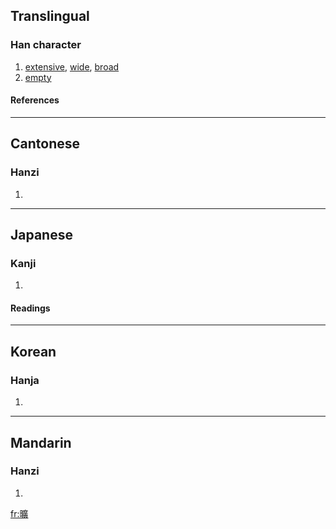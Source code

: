 {{see|旷|昿}}

==Translingual==
===Han character===
{{Han char|rn=72|rad=日|as=15|sn=19|four=6008<sub>6</sub>|canj=日戈廿金 (AITC)}}
# [[extensive]], [[wide]], [[broad]]
# [[empty]]
====References====
{{Han ref|kx=0501.240|dkj=14245|dj=0871.330|hdz=21539.170|uh=66E0|ud=26336|bh=C36D|bd=50029}}

----
==Cantonese==
===Hanzi===
{{yue-hanzi|jyut=|y=kwong3}}
# {{defn|Cantonese}}

----
==Japanese==
===Kanji===
{{ja-kanji|grade=|rs=日15}}
# {{defn|Japanese}} 
====Readings====
{{ja-readings|on=[[こう]] (kō)|kun=[[あきらか]] (akiraka), [[むなしい]] (munashii)}}

----
==Korean==
===Hanja===
{{ko-hanja|hangeul=광|eumhun=|rv=gwang|mr=kwang|y=kwang}}
# {{defn|Korean}}

----
==Mandarin==
===Hanzi===
{{cmn-hanzi|sim=旷|pin=[[kuàng]] (kuang4)|wg=k'uang<sup>4</sup>}}
# {{defn|Mandarin}}

[[fr:曠]]